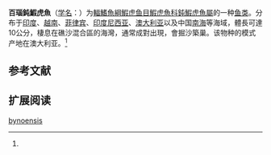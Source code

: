 {{Speciesbox 
| status = NE
| status_system = IUCN3.1
| status_ref = 
| taxon = Amblygobius bynoensis
| authority =  Richardson, 1844<ref name='id8307'>{{cite web| url =http://www.bioinfo.cn/db05/BjdwSpecies.php?action=view&id=8307| title =百瑙鈍鰕虎魚| work =中国动物物种编目数据库| publisher =中国科学院微生物研究所| author =中国科学院动物研究所| accessdate =2009-04-16| deadurl =yes| archiveurl =https://web.archive.org/web/20160305061550/http://www.bioinfo.cn/db05/BjdwSpecies.php?action=view&id=8307| archivedate =2016年3月5日| df =}}</ref>
| synonyms = *''Apocryptes bivittatus''<br /><small>Macleay, 1878</small>
*''Apocryptes lineatus''<br /><small>Alleyne & Macleay, 1877</small>
*''Gobius bynoensis''<br /><small>Richardson, 1844</small>
}}

'''百瑙鈍鰕虎魚'''（[[学名|学名]]：{{lang|la|''Amblygobius bynoensis''}}）为[[輻鰭魚綱|輻鰭魚綱]][[鰕虎鱼目|鰕虎鱼目]][[鰕虎魚科|鰕虎魚科]][[鈍鰕虎魚屬|鈍鰕虎魚屬]]的一种[[鱼类|鱼类]]。分布于[[印度|印度]]、[[越南|越南]]、[[菲律宾|菲律宾]]、[[印度尼西亚|印度尼西亚]]、[[澳大利亚|澳大利亚]]以及中国[[南海|南海]]等海域，體長可達10公分，棲息在礁沙混合區的海灣，通常成對出現，會掘沙築巢。该物种的模式产地在澳大利亚。<ref name='id8307'/>

== 参考文献 ==
{{reflist}}

== 扩展阅读 ==
{{refbegin}}
{{wikispecies-inline|Amblygobius bynoensis|百瑙鈍鰕虎魚}}
{{refend}}
{{Taxonbar|from=Q1043799}}

[[Category:鈍鰕虎魚屬|bynoensis]]